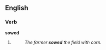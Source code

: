 ==English==

===Verb===
'''sowed'''

# {{past of|[[sow]]}}
#: ''The farmer '''sowed''' the field with corn.''